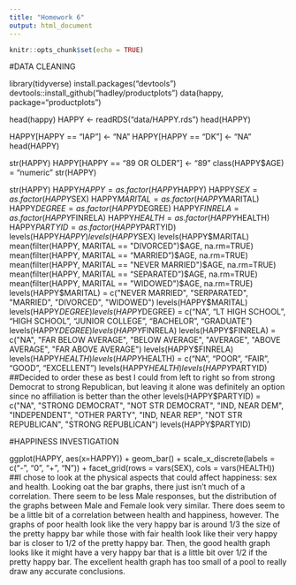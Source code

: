 ```yaml
---
title: "Homework 6"
output: html_document
---
```


```r
knitr::opts_chunk$set(echo = TRUE)
```

#DATA CLEANING

library(tidyverse)
install.packages("devtools")
devtools::install_github("hadley/productplots")
data(happy, package="productplots")

head(happy)
HAPPY <- readRDS("data/HAPPY.rds")
head(HAPPY)

HAPPY[HAPPY == "IAP"] <- "NA"
HAPPY[HAPPY == "DK"] <- "NA"
head(HAPPY)

str(HAPPY)
HAPPY[HAPPY == "89 OR OLDER"] <- "89"
class(HAPPY$AGE) = "numeric"
str(HAPPY)

str(HAPPY)
HAPPY$HAPPY = as.factor(HAPPY$HAPPY)
HAPPY$SEX = as.factor(HAPPY$SEX)
HAPPY$MARITAL = as.factor(HAPPY$MARITAL)
HAPPY$DEGREE = as.factor(HAPPY$DEGREE)
HAPPY$FINRELA = as.factor(HAPPY$FINRELA)
HAPPY$HEALTH = as.factor(HAPPY$HEALTH)
HAPPY$PARTYID = as.factor(HAPPY$PARTYID)
levels(HAPPY$HAPPY)
levels(HAPPY$SEX)
levels(HAPPY$MARITAL)
mean(filter(HAPPY, MARITAL == "DIVORCED")$AGE, na.rm=TRUE)
mean(filter(HAPPY, MARITAL == "MARRIED")$AGE, na.rm=TRUE)
mean(filter(HAPPY, MARITAL == "NEVER MARRIED")$AGE, na.rm=TRUE)
mean(filter(HAPPY, MARITAL == "SEPARATED")$AGE, na.rm=TRUE)
mean(filter(HAPPY, MARITAL == "WIDOWED")$AGE, na.rm=TRUE)
levels(HAPPY$MARITAL) = c("NEVER MARRIED", "SERPARATED", "MARRIED", "DIVORCED", "WIDOWED")
levels(HAPPY$MARITAL)
levels(HAPPY$DEGREE)
levels(HAPPY$DEGREE) = c("NA", "LT HIGH SCHOOL", "HIGH SCHOOL", "JUNIOR COLLEGE", "BACHELOR", "GRADUATE")
levels(HAPPY$DEGREE)
levels(HAPPY$FINRELA)
levels(HAPPY$FINRELA) = c("NA", "FAR BELOW AVERAGE", "BELOW AVERAGE", "AVERAGE", "ABOVE AVERAGE", "FAR ABOVE AVERAGE")
levels(HAPPY$FINRELA)
levels(HAPPY$HEALTH)
levels(HAPPY$HEALTH) = c("NA", "POOR", "FAIR", "GOOD", "EXCELLENT")
levels(HAPPY$HEALTH)
levels(HAPPY$PARTYID)
##Decided to order these as best I could from left to right so from strong Democrat to strong Republican, but leaving it alone was definitely an option since no affiliation is better than the other
levels(HAPPY$PARTYID) = c("NA", "STRONG DEMOCRAT", "NOT STR DEMOCRAT", "IND, NEAR DEM", "INDEPENDENT", "OTHER PARTY", "IND, NEAR REP", "NOT STR REPUBLICAN", "STRONG REPUBLICAN")
levels(HAPPY$PARTYID)

#HAPPINESS INVESTIGATION

ggplot(HAPPY, aes(x=HAPPY)) + geom_bar() + scale_x_discrete(labels = c("-", "0", "+", "N")) + facet_grid(rows = vars(SEX), cols = vars(HEALTH))
##I chose to look at the physical aspects that could affect happiness: sex and health. Looking oat the bar graphs, there just isn't much of a correlation. There seem to be less Male responses, but the distribution of the graphs between Male and Female look very similar. There does seem to be a little bit of a correlation between health and happiness, however. The graphs of poor health look like the very happy bar is around 1/3 the size of the pretty happy bar while those with fair health look like their very happy bar is closer to 1/2 of the pretty happy bar. Then, the good health graph looks like it might have a very happy bar that is a little bit over 1/2 if the pretty happy bar. The excellent health graph has too small of a pool to really draw any accurate conclusions.

